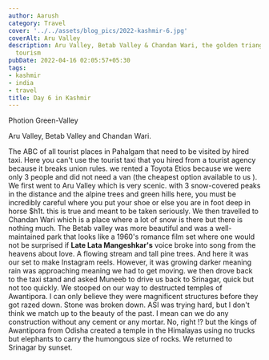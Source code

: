 ```yaml
---
author: Aarush
category: Travel
cover: '../../assets/blog_pics/2022-kashmir-6.jpg'
coverAlt: Aru Valley
description: Aru Valley, Betab Valley & Chandan Wari, the golden triangle of Kashmir's
  tourism
pubDate: 2022-04-16 02:05:57+05:30
tags:
- kashmir
- india
- travel
title: Day 6 in Kashmir
---
```


Photion Green-Valley

Aru Valley, Betab Valley and Chandan Wari. 

The ABC of all tourist places in Pahalgam that need to be visited by hired taxi. Here you can't use the tourist taxi that you hired from a tourist agency because it breaks union rules. we rented a Toyota Etios because we were only 3 people and did not need a van (the cheapest option available to us ). We first went to Aru Valley which is very scenic. with 3 snow-covered peaks in the distance and the alpine trees and green hills here, you must be incredibly careful where you put your shoe or else you are in foot deep in horse $h1t. this is true and meant to be taken seriously. We then travelled to Chandan Wari which is a place where a lot of snow is there but there is nothing much. The Betab valley was more beautiful and was a well-maintained park that looks like a 1960's romance film set where one would not be surprised if **Late  Lata Mangeshkar's** voice broke into song from the heavens about love. A flowing stream and tall pine trees. And here it was our set to make Instagram reels. However, it was growing darker meaning rain was approaching meaning we had to get moving. we then drove back to the taxi stand and asked Muneeb to drive us back to Srinagar, quick but not too quickly. We stooped on our way to destructed temples of Awantipora. I can only believe they were magnificent structures before they got razed down. Stone was broken down. ASI was trying hard, but I don't think we match up to the beauty of the past. I mean can we do any construction without any cement or any mortar. No, right !? but the kings of Awantipora from Odisha created a temple in the Himalayas using no trucks but elephants to carry the humongous size of rocks. We returned to Srinagar by sunset.